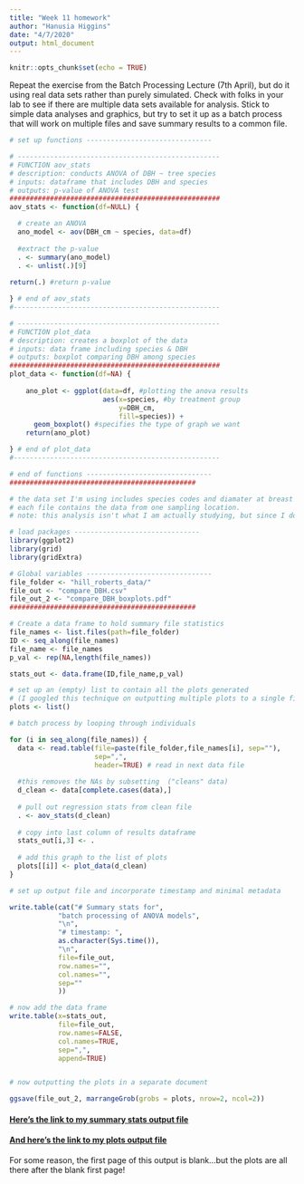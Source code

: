 ```yaml
---
title: "Week 11 homework"
author: "Hanusia Higgins"
date: "4/7/2020"
output: html_document
---
```


```r
knitr::opts_chunk$set(echo = TRUE)
```

Repeat the exercise from the Batch Processing Lecture (7th April), but do it using real data sets rather than purely simulated. Check with folks in your lab to see if there are multiple data sets available for analysis. Stick to simple data analyses and graphics, but try to set it up as a batch process that will work on multiple files and save summary results to a common file.

```r
# set up functions -------------------------------

# --------------------------------------------------
# FUNCTION aov_stats
# description: conducts ANOVA of DBH ~ tree species
# inputs: dataframe that includes DBH and species
# outputs: p-value of ANOVA test
####################################################
aov_stats <- function(df=NULL) {

  # create an ANOVA
  ano_model <- aov(DBH_cm ~ species, data=df)
  
  #extract the p-value
  . <- summary(ano_model)
  . <- unlist(.)[9]
  
return(.) #return p-value

} # end of aov_stats
#---------------------------------------------------

# --------------------------------------------------
# FUNCTION plot_data
# description: creates a boxplot of the data
# inputs: data frame including species & DBH
# outputs: boxplot comparing DBH among species
####################################################
plot_data <- function(df=NA) {
  
    ano_plot <- ggplot(data=df, #plotting the anova results
                       aes(x=species, #by treatment group
                           y=DBH_cm,
                           fill=species)) +
      geom_boxplot() #specifies the type of graph we want
    return(ano_plot)

} # end of plot_data
#---------------------------------------------------

# end of functions -------------------------------
##############################################

# the data set I'm using includes species codes and diamater at breast height (DBH) for overstory trees in plots on a private property I sampled.
# each file contains the data from one sampling location.
# note: this analysis isn't what I am actually studying, but since I don't have those data yet to analyze, I'm working with what I have for practice!

# load packages -------------------------------
library(ggplot2)
library(grid)
library(gridExtra)

# Global variables -------------------------------
file_folder <- "hill_roberts_data/"
file_out <- "compare_DBH.csv"
file_out_2 <- "compare_DBH_boxplots.pdf"
##############################################

# Create a data frame to hold summary file statistics
file_names <- list.files(path=file_folder)
ID <- seq_along(file_names)
file_name <- file_names
p_val <- rep(NA,length(file_names))

stats_out <- data.frame(ID,file_name,p_val)

# set up an (empty) list to contain all the plots generated
# (I googled this technique on outputting multiple plots to a single file- hopefully it works!)
plots <- list()

# batch process by looping through individuals

for (i in seq_along(file_names)) {
  data <- read.table(file=paste(file_folder,file_names[i], sep=""),
                     sep=",",
                     header=TRUE) # read in next data file
  
  #this removes the NAs by subsetting  ("cleans" data)
  d_clean <- data[complete.cases(data),]
  
  # pull out regression stats from clean file
  . <- aov_stats(d_clean) 
  
  # copy into last column of results dataframe
  stats_out[i,3] <- . 
  
  # add this graph to the list of plots
  plots[[i]] <- plot_data(d_clean)
}

# set up output file and incorporate timestamp and minimal metadata

write.table(cat("# Summary stats for",
            "batch processing of ANOVA models",
            "\n",
            "# timestamp: ",
            as.character(Sys.time()),
            "\n",
            file=file_out,
            row.names="",
            col.names="",
            sep=""
            ))

# now add the data frame
write.table(x=stats_out,
            file=file_out,
            row.names=FALSE,
            col.names=TRUE,
            sep=",",
            append=TRUE)


# now outputting the plots in a separate document

ggsave(file_out_2, marrangeGrob(grobs = plots, nrow=2, ncol=2))

```

#### [Here's the link to my summary stats output file](https://hanusia.github.io/HigginsBio381/compare_DBH.csv)

#### [And here's the link to my plots output file](https://hanusia.github.io/HigginsBio381/compare_DBH_boxplots.pdf)
For some reason, the first page of this output is blank...but the plots are all there after the blank first page!